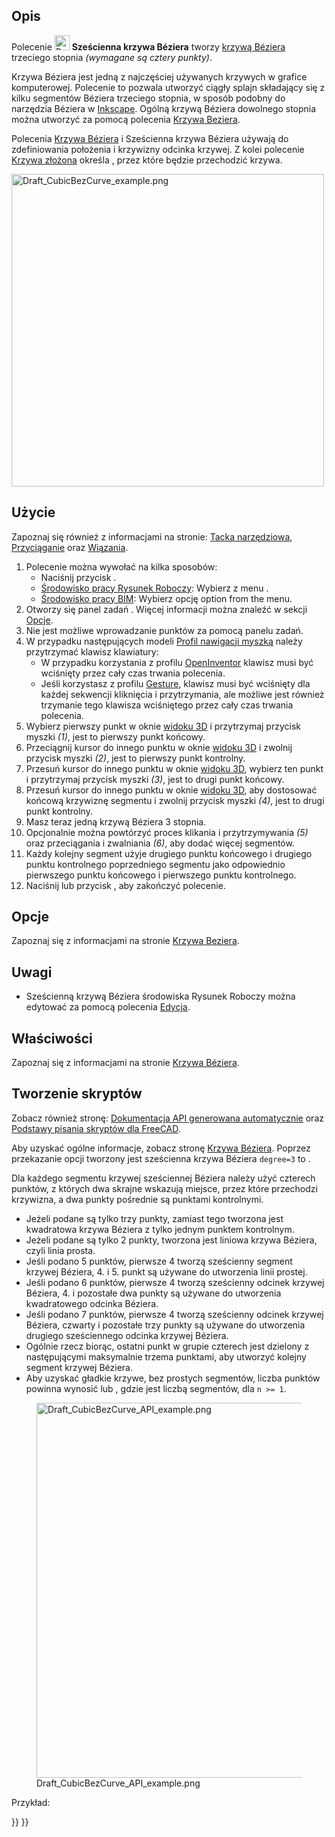 <languages/>

{{Docnav/pl
|[[Draft_BSpline/pl|Krzywa złożona]]
|[[Draft_BezCurve/pl|Krzywa Béziera]]
|[[Draft_Workbench/pl|środowisko pracy Rysunek Roboczy]]
|IconL=Draft_BSpline.svg
|IconR=Draft_BezCurve.svg
|IconC=Workbench_Draft.svg
}}

{{GuiCommand/pl
|Name=Draft CubicBezCurve
|Name/pl=Rysunek Roboczy: Sześcienna krzywa Béziera
|MenuLocation=Kreślenie → Narzędzia krzywych Béziera → Sześcienna krzywa Béziera<br>Kreślenie 2D → Sześcienna krzywa Béziera
|Workbenches=[[Draft_Workbench/pl|Rysunek Roboczy]], [[BIM_Workbench/pl|BIM]]
|Version=0.19
|SeeAlso=[[Draft_BezCurve/pl|Krzywa Béziera]], [[Draft_BSpline/pl|Krzywa złożona]]
}}

<span id="Description"></span>
==Opis==

Polecenie [[Image:Draft_CubicBezCurve.svg|24px]] '''Sześcienna krzywa Béziera''' tworzy [https://en.wikipedia.org/wiki/Bezier_curve krzywą Béziera] trzeciego stopnia ''(wymagane są cztery punkty)''.

Krzywa Béziera jest jedną z najczęściej używanych krzywych w grafice komputerowej. Polecenie to pozwala utworzyć ciągły splajn składający się z kilku segmentów Béziera trzeciego stopnia, w sposób podobny do narzędzia Béziera w [https://inkscape.org/ Inkscape]. Ogólną krzywą Béziera dowolnego stopnia można utworzyć za pomocą polecenia [[Draft_BezCurve/pl|Krzywa Beziera]].

Polecenia [[Draft_BezCurve/pl|Krzywa Béziera]] i Sześcienna krzywa Béziera używają {{Emphasis|punktów kontrolnych}} do zdefiniowania położenia i krzywizny odcinka krzywej. Z kolei polecenie [[Draft_BSpline/pl|Krzywa złożona]] określa {{Emphasis|dokładne punkty}}, przez które będzie przechodzić krzywa.

[[File:Draft_CubicBezCurve_example.png|500px]]
{{Caption|Krzywa Spline składająca się z trzech sześciennych segmentów Béziera. Pierwszy segment jest zdefiniowany przez cztery punkty. Kolejne segmenty wykorzystują ponownie dwa punkty z poprzedniego segmentu, a zatem wymagają tylko dwóch dodatkowych punktów.}}

<span id="Usage"></span>
==Użycie==

Zapoznaj się również z informacjami na stronie: [[Draft_Tray/pl|Tacka narzędziowa]], [[Draft_Snap/pl|Przyciąganie]] oraz [[Draft_Constrain/pl|Wiązania]].

# Polecenie można wywołać na kilka sposobów:
#* Naciśnij przycisk {{Button|[[Image:Draft_CubicBezCurve.svg|16px]] '''Sześcienna krzywa Béziera'''}}.
#* [[Draft_Workbench/pl|Środowisko pracy Rysunek Roboczy]]: Wybierz z menu {{MenuCommand|Kreślenie → Narzędzia krzywych Béziera → [[Image:Draft_CubicBezCurve.svg|16px]] Sześcienna krzywa Béziera}}.
#* [[BIM_Workbench/pl|Środowisko pracy BIM]]: Wybierz opcję {{MenuCommand|Kreślenie 2D → [[Image:Draft_CubicBezCurve.svg|16px]] Sześcienna krzywa Béziera}} option from the menu.
# Otworzy się panel zadań {{MenuCommand|Sześcienna krzywa Béziera}}. Więcej informacji można znaleźć w sekcji [[#Opcje|Opcje]].
# Nie jest możliwe wprowadzanie punktów za pomocą panelu zadań.
# W przypadku następujących modeli [[Mouse_navigation/pl|Profil nawigacji myszką]] należy przytrzymać klawisz klawiatury:
#* W przypadku korzystania z profilu [[Mouse_navigation/pl#OpenInventor|OpenInventor]] klawisz {{KEY|Ctrl}} musi być wciśnięty przez cały czas trwania polecenia.
#* Jeśli korzystasz z profilu [[Mouse_navigation/pl#Gesture|Gesture]], klawisz {{KEY|Alt}} musi być wciśnięty dla każdej sekwencji kliknięcia i przytrzymania, ale możliwe jest również trzymanie tego klawisza wciśniętego przez cały czas trwania polecenia.
# Wybierz pierwszy punkt w oknie [[3D_view/pl|widoku 3D]] i przytrzymaj przycisk myszki ''(1)'', jest to pierwszy punkt końcowy.
# Przeciągnij kursor do innego punktu w oknie [[3D_view/pl|widoku 3D]] i zwolnij przycisk myszki ''(2)'', jest to pierwszy punkt kontrolny.
# Przesuń kursor do innego punktu w oknie [[3D_view/pl|widoku 3D]], wybierz ten punkt i przytrzymaj przycisk myszki ''(3)'', jest to drugi punkt końcowy.
# Przesuń kursor do innego punktu w oknie [[3D_view/pl|widoku 3D]], aby dostosować końcową krzywiznę segmentu i zwolnij przycisk myszki ''(4)'', jest to drugi punkt kontrolny.
# Masz teraz jedną krzywą Béziera 3 stopnia.
# Opcjonalnie można powtórzyć proces klikania i przytrzymywania ''(5)'' oraz przeciągania i zwalniania ''(6)'', aby dodać więcej segmentów.
# Każdy kolejny segment użyje drugiego punktu końcowego i drugiego punktu kontrolnego poprzedniego segmentu jako odpowiednio pierwszego punktu końcowego i pierwszego punktu kontrolnego.
# Naciśnij {{KEY|Esc}} lub przycisk {{Button|Zamknij}}, aby zakończyć polecenie.

<span id="Options"></span>
==Opcje==

Zapoznaj się z informacjami na stronie [[Draft_BezCurve/pl#Options|Krzywa Beziera]].

<span id="Notes"></span>
==Uwagi==

* Sześcienną krzywą Béziera środowiska Rysunek Roboczy można edytować za pomocą polecenia [[Draft_Edit/pl|Edycja]].

<span id="Properties"></span>
==Właściwości==

Zapoznaj się z informacjami na stronie [[Draft_BezCurve/pl#Właściwości|Krzywa Béziera]].

<span id="Scripting"></span>
==Tworzenie skryptów==

Zobacz również stronę: [https://freecad.github.io/SourceDoc/ Dokumentacja API generowana automatycznie] oraz [[FreeCAD_Scripting_Basics/pl|Podstawy pisania skryptów dla FreeCAD]].

Aby uzyskać ogólne informacje, zobacz stronę [[Draft_BezCurve/pl|Krzywa Béziera]]. Poprzez przekazanie opcji tworzony jest sześcienna krzywa Béziera <code>degree=3</code> to {{incode|makeBezCurve()}}.

Dla każdego segmentu krzywej sześciennej Béziera należy użyć czterech punktów, z których dwa skrajne wskazują miejsce, przez które przechodzi krzywizna, a dwa punkty pośrednie są punktami kontrolnymi.
* Jeżeli podane są tylko trzy punkty, zamiast tego tworzona jest kwadratowa krzywa Béziera z tylko jednym punktem kontrolnym.
* Jeżeli podane są tylko 2 punkty, tworzona jest liniowa krzywa Béziera, czyli linia prosta.
* Jeśli podano 5 punktów, pierwsze 4 tworzą sześcienny segment krzywej Béziera, 4. i 5. punkt są używane do utworzenia linii prostej.
* Jeśli podano 6 punktów, pierwsze 4 tworzą sześcienny odcinek krzywej Béziera, 4. i pozostałe dwa punkty są używane do utworzenia kwadratowego odcinka Béziera.
* Jeśli podano 7 punktów, pierwsze 4 tworzą sześcienny odcinek krzywej Béziera, czwarty i pozostałe trzy punkty są używane do utworzenia drugiego sześciennego odcinka krzywej Béziera.
* Ogólnie rzecz biorąc, ostatni punkt w grupie czterech jest dzielony z następującymi maksymalnie trzema punktami, aby utworzyć kolejny segment krzywej Béziera.
* Aby uzyskać gładkie krzywe, bez prostych segmentów, liczba punktów powinna wynosić {{incode|3n + 1}} lub {{incode|3n}}, gdzie {{incode|n}} jest liczbą segmentów, dla <code>n >= 1</code>.

[[File:Draft_CubicBezCurve_API_example.png|600px]]

{{Caption|Przykłady krzywych Béziera utworzonych przy użyciu 2, 3, 4, 5, 6, 7 i 8 punktów. Linie ciągłe oznaczają sześcienne segmenty Béziera. Pozostałe linie są kwadratowe lub proste.}}

Przykład:

{{Code|code=
import FreeCAD as App
import Draft

doc = App.newDocument()

p1 = App.Vector(-3500, 0, 0)
p2 = App.Vector(-3000, 2000, 0)
p3 = App.Vector(-1100, 2000, 0)
p4 = App.Vector(0, 0, 0)

p5 = App.Vector(1500, -2000, 0)
p6 = App.Vector(3000, -1500, 0)
p7 = App.Vector(5000, 0, 0)
p8 = App.Vector(6000, 1500, 0)
rot = App.Rotation()

c1 = Draft.make_circle(100, placement=App.Placement(p1, rot), face=False)
c1.Label = "B1_E1"
c2 = Draft.make_circle(50, placement=App.Placement(p2, rot), face=True)
c2.Label = "B1_c1"
c3 = Draft.make_circle(50, placement=App.Placement(p3, rot), face=True)
c3.Label = "B1_c2"
c4 = Draft.make_circle(100, placement=App.Placement(p4, rot), face=False)
c4.Label = "B1_E2"
c5 = Draft.make_circle(50, placement=App.Placement(p5, rot), face=True)
c5.Label = "B2_c3"
c6 = Draft.make_circle(50, placement=App.Placement(p6, rot), face=True)
c6.Label = "B2_c4"
c7 = Draft.make_circle(100, placement=App.Placement(p7, rot), face=False)
c7.Label = "B2_E3"
c8 = Draft.make_circle(50, placement=App.Placement(p8, rot), face=True)
c8.Label = "B3_c5"

doc.recompute()

B1 = Draft.make_bezcurve([p1, p2], degree=3)
B1.Label = "B_lin"
B1.ViewObject.DrawStyle = "Dashed"

B2 = Draft.make_bezcurve([p1, p2, p3], degree=3)
B2.Label = "B_quad"
B2.ViewObject.DrawStyle = "Dotted"

B3 = Draft.make_bezcurve([p1, p2, p3, p4], degree=3)
B3.Label = "B_cub"
B3.ViewObject.LineWidth = 4

B4 = Draft.make_bezcurve([p1, p2, p3, p4, p5], degree=3)
B4.Label = "B_cub+lin"
B4.ViewObject.DrawStyle = "Dashed"

B5 = Draft.make_bezcurve([p1, p2, p3, p4, p5, p6], degree=3)
B5.Label = "B_cub+quad"
B5.ViewObject.DrawStyle = "Dotted"

B6 = Draft.make_bezcurve([p1, p2, p3, p4, p5, p6, p7], degree=3)
B6.Label = "B_cub+cub"
B6.ViewObject.LineWidth = 2

B7 = Draft.make_bezcurve([p1, p2, p3, p4, p5, p6, p7, p8], degree=3)
B7.Label = "B_cub+cub+lin"
B7.ViewObject.DrawStyle = "Dashed"

doc.recompute()
}}


{{Docnav/pl
|[[Draft_BSpline/pl|Krzywa złożona]]
|[[Draft_BezCurve/pl|Krzywa Béziera]]
|[[Draft_Workbench/pl|środowisko pracy Rysunek Roboczy]]
|IconL=Draft_BSpline.svg
|IconR=Draft_BezCurve.svg
|IconC=Workbench_Draft.svg
}}

{{Draft Tools navi{{#translation:}}}}
{{Userdocnavi{{#translation:}}}}